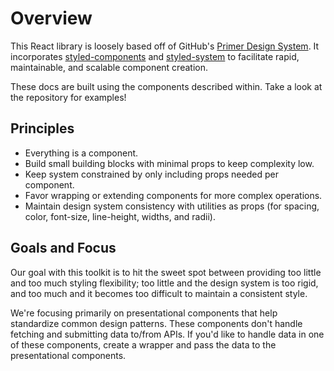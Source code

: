 
# Overview

This React library is loosely based off of GitHub's [Primer Design System](https://primer.style/).  It incorporates [styled-components](https://styled-components.com/) and [styled-system](https://styled-system.com/) to facilitate rapid, maintainable, and scalable component creation.

These docs are built using the components described within.  Take a look at the repository for examples!

## Principles

- Everything is a component.
- Build small building blocks with minimal props to keep complexity low.
- Keep system constrained by only including props needed per component.
- Favor wrapping or extending components for more complex operations.
- Maintain design system consistency with utilities as props (for spacing, color, font-size, line-height, widths, and radii).

## Goals and Focus

Our goal with this toolkit is to hit the sweet spot between providing too little and too much styling flexibility; too little and the design system is too rigid, and too much and it becomes too difficult to maintain a consistent style.

We're focusing primarily on presentational components that help standardize common design patterns. These components don't handle fetching and submitting data to/from APIs. If you'd like to handle data in one of these components, create a wrapper and pass the data to the presentational components.
